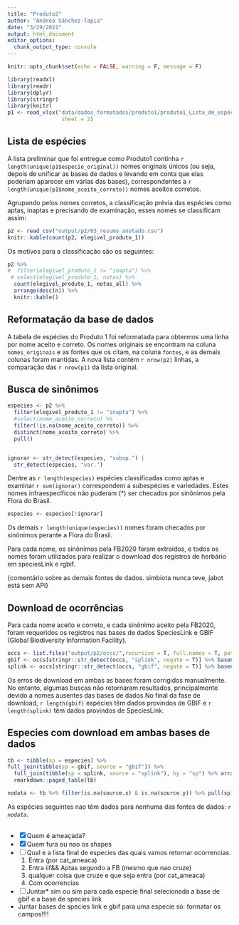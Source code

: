 ```yaml
---
title: "Produto2"
author: "Andrea Sánchez-Tapia"
date: "3/29/2021"
output: html_document
editor_options: 
  chunk_output_type: console
---
```


```r
knitr::opts_chunk$set(echo = FALSE, warning = F, message = F)
```

```r
library(readxl)
library(readr)
library(dplyr)
library(stringr)
library(knitr)
p1 <- read_xlsx("data/dados_formatados/produto1/produto1_Lista_de_espécies.xlsx",
                 sheet = 2)

```


## Lista de espécies

A lista preliminar que foi entregue como Produto1 continha 
`r length(unique(p1$especie_original))` nomes originais únicos (ou seja, depois 
de unificar as bases de dados e levando em conta que elas poderiam aparecer em 
várias das bases), correspondentes a `r length(unique(p1$nome_aceito_correto))`
nomes aceitos corretos. 

Agrupando pelos nomes corretos, a classificação prévia das espécies como aptas, inaptas e precisando de examinação, esses nomes se classificam assim: 

```r

p2 <- read_csv("output/p2/03_resumo_anotado.csv")
knitr::kable(count(p2, elegivel_produto_1))
```


Os motivos para a classificação são os seguintes:
```r
p2 %>%
#  filter(elegivel_produto_1 != "inapta") %>%
 # select(elegivel_produto_1, notas) %>%
  count(elegivel_produto_1, notas_all) %>%
  arrange(desc(n)) %>% 
  knitr::kable()
```

## Reformatação da base de dados

A tabela de espécies do Produto 1 foi reformatada para obtermos uma linha por nome aceito e correto. Os nomes originais se encontram na coluna `nomes_originais` e as fontes que os citam, na coluna `fontes`, e as demais colunas foram mantidas. A nova lista contém `r nrow(p2)` linhas, a comparação das `r nrow(p1)` da lista original.

## Busca de sinônimos

```r
especies <- p2 %>%
  filter(elegivel_produto_1 != "inapta") %>%
  #select(nome_aceito_correto) %%
  filter(!is.na(nome_aceito_correto)) %>%
  distinct(nome_aceito_correto) %>%
  pull()


ignorar <- str_detect(especies, "subsp.") |
  str_detect(especies, "var.")
```

Dentre as `r length(especies)` espécies classificadas como aptas e examinar  `r sum(ignorar)` correspondem a subespécies e variedades. Estes nomes infraespecíficos não puderam (*) ser checados por sinônimos pela Flora do Brasil. 

```r
especies <- especies[!ignorar]
```

Os demais `r length(unique(especies))` nomes foram checados por sinônimos perante a Flora do Brasil. 

Para cada nome, os sinônimos pela FB2020 foram extraídos, e todos os nomes foram utilizados para realizar o download dos registros de herbário em speciesLink e rgbif.

{comentário sobre as demais fontes de dados. simbiota nunca teve, jabot está sem API}

## Download de ocorrências

Para cada nome aceito e correto, e cada sinônimo aceito pela FB2020, foram requeridos os registros nas bases de dados SpeciesLink e GBIF (Global Biodiversity Information Facility).

```r
occs <- list.files("output/p2/occs/",recursive = T, full.names = T, pattern = ".csv")
gbif <- occs[stringr::str_detect(occs, "splink", negate = T)] %>% basename() %>% stringr::str_remove(".csv")
splink <- occs[stringr::str_detect(occs, "gbif", negate = T)] %>% basename() %>% stringr::str_remove(".csv")

```

Os erros de download em ambas as bases foram corrigidos manualmente. No entanto, algumas buscas não retornaram resultados, principalmente devido a nomes ausentes das bases de dados.No final da fase de download, `r length(gbif)` espécies têm dados provindos de GBIF e `r length(splink)` têm dados provindos de SpeciesLink.

## Especies com download em ambas bases de dados

```r
tb <- tibble(sp = especies) %>% 
full_join(tibble(sp = gbif, source = "gbif")) %>%
  full_join(tibble(sp = splink, source = "splink"), by = "sp") %>% arrange(sp)
  rmarkdown::paged_table(tb)
```

```r
nodata <- tb %>% filter(is.na(source.x) & is.na(source.y)) %>% pull(sp)
```

As espécies seguintes nao têm dados para nenhuma das fontes de dados: _`r nodata`_.



## 

- [x] Quem é ameaçada?
- [x] Quem fura ou nao os shapes
- [ ] Qual e a lista final de especies das quais vamos retornar ocorrencias. 
    1. Entra (por cat_ameaca)
    2. Entra iif&& Aptas segundo a FB (mesmo que nao cruze)
    3. qualquer coisa que cruze e que seja entra (por cat_ameaca)
    3. Com ocorrencias
    

- [ ] Juntar* sim ou sim para cada especie final selecionada a base de gbif e a base de species link 
 - Juntar bases de species link e gbif para uma especie só: formatar os campos!!!!

